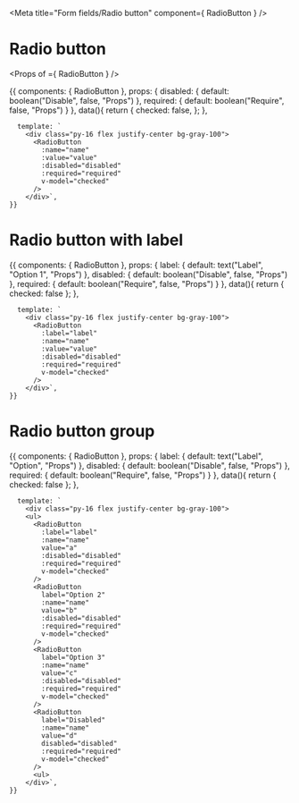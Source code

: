 
<Meta title="Form fields/Radio button" component={ RadioButton } />


# Radio button

<Props of ={ RadioButton } />

<Preview>
  <Story name="default">
    {{
    components: {
        RadioButton
      },
      props: {
        disabled: {
            default: boolean("Disable", false, "Props")
        },
        required: {
            default: boolean("Require", false, "Props")
        }
      },
      data(){
          return {
              checked: false,
          };
      },
      
      template: `
        <div class="py-16 flex justify-center bg-gray-100">
          <RadioButton
            :name="name"
            :value="value"
            :disabled="disabled"
            :required="required"
            v-model="checked"
          />
        </div>`,
    }}
  </Story>
</Preview>

# Radio button with label

<Preview>
  <Story name="label">
    {{
    components: {
        RadioButton
      },
      props: {
        label: {
          default: text("Label", "Option 1", "Props")
        },
        disabled: {
            default: boolean("Disable", false, "Props")
        },
        required: {
            default: boolean("Require", false, "Props")
        }
      },
      data(){
          return {
              checked: false
          };
      },
      
      template: `
        <div class="py-16 flex justify-center bg-gray-100">
          <RadioButton
            :label="label"
            :name="name"
            :value="value"
            :disabled="disabled"
            :required="required"
            v-model="checked"
          />
        </div>`,
    }}
  </Story>
</Preview>

# Radio button group

<Preview>
  <Story name="radio group">
    {{
    components: {
        RadioButton
      },
      props: {
        label: {
          default: text("Label", "Option", "Props")
        },
        disabled: {
            default: boolean("Disable", false, "Props")
        },
        required: {
            default: boolean("Require", false, "Props")
        }
      },
      data(){
          return {
              checked: false
          };
      },
      
      template: `
        <div class="py-16 flex justify-center bg-gray-100">
        <ul>
          <RadioButton
            :label="label"
            :name="name"
            value="a"
            :disabled="disabled"
            :required="required"
            v-model="checked"
          />
          <RadioButton
            label="Option 2"
            :name="name"
            value="b"
            :disabled="disabled"
            :required="required"
            v-model="checked"
          />
          <RadioButton
            label="Option 3"
            :name="name"
            value="c"
            :disabled="disabled"
            :required="required"
            v-model="checked"
          />
          <RadioButton
            label="Disabled"
            :name="name"
            value="d"
            disabled="disabled"
            :required="required"
            v-model="checked"
          />
          <ul>
        </div>`,
    }}
  </Story>
</Preview>